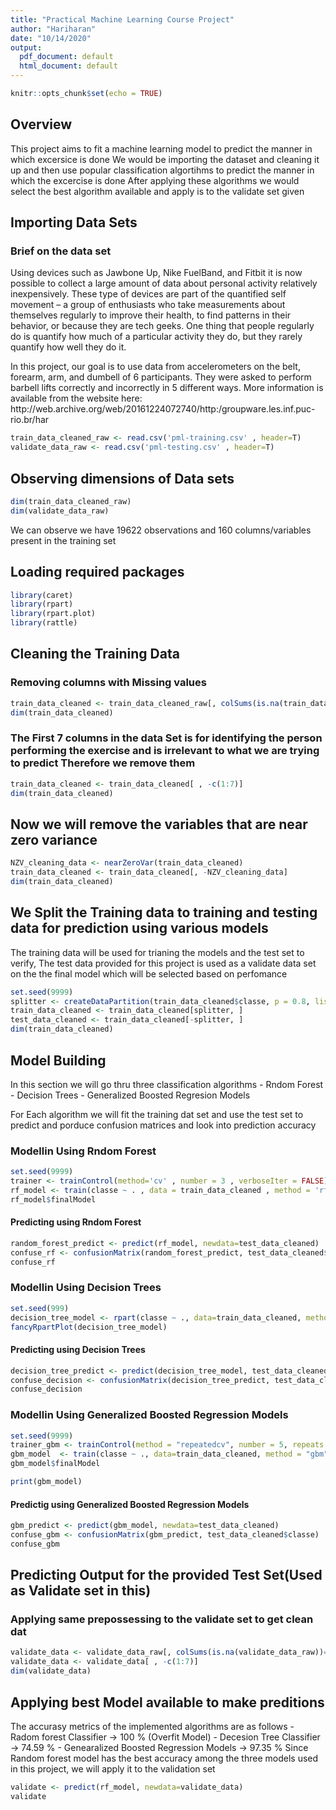 ---
title: "Practical Machine Learning Course Project"
author: "Hariharan"
date: "10/14/2020"
output:
  pdf_document: default
  html_document: default
---

```{r setup, include=FALSE}
knitr::opts_chunk$set(echo = TRUE)
```

## Overview
This project aims to fit a machine learning model to predict the manner in which excersice is done 
We would be importing the dataset and cleaning it up and then use popular classification algortihms to predict the manner in which the excercise is done
After applying these algorithms we would select the best algorithm available and apply is to the validate set given 

## Importing Data Sets
### Brief on the data set
Using devices such as Jawbone Up, Nike FuelBand, and Fitbit it is now possible to collect a large amount of data about personal activity relatively inexpensively. These type of devices are part of the quantified self movement – a group of enthusiasts who take measurements about themselves regularly to improve their health, to find patterns in their behavior, or because they are tech geeks. One thing that people regularly do is quantify how much of a particular activity they do, but they rarely quantify how well they do it.

In this project, our goal is to use data from accelerometers on the belt, forearm, arm, and dumbell of 6 participants. They were asked to perform barbell lifts correctly and incorrectly in 5 different ways. More information is available from the website here: http://web.archive.org/web/20161224072740/http:/groupware.les.inf.puc-rio.br/har
```{r}
train_data_cleaned_raw <- read.csv('pml-training.csv' , header=T)
validate_data_raw <- read.csv('pml-testing.csv' , header=T)

```
## Observing dimensions of Data sets
```{r}
dim(train_data_cleaned_raw)
dim(validate_data_raw)
```
We can observe we have  19622 observations and 160 columns/variables present in the training set

## Loading required packages
```{r}
library(caret)
library(rpart)
library(rpart.plot)
library(rattle)
```


## Cleaning the Training Data
### Removing columns with Missing values
```{r}
train_data_cleaned <- train_data_cleaned_raw[, colSums(is.na(train_data_cleaned_raw))==0]
dim(train_data_cleaned)
```
### The First 7 columns in the data Set is for identifying the person performing the exercise and is irrelevant to what we are trying to predict Therefore we remove them
```{r}
train_data_cleaned <- train_data_cleaned[ , -c(1:7)]
dim(train_data_cleaned)
```
## Now we will remove the variables that are near zero variance
```{r}
NZV_cleaning_data <- nearZeroVar(train_data_cleaned)
train_data_cleaned <- train_data_cleaned[, -NZV_cleaning_data]
dim(train_data_cleaned)
```


## We Split the Training data to training and testing data for prediction using various models
The training data will be used for trianing the models and the test set to verify, The test data provided for this project is used as a validate data set on the the final model which will be selected based on perfomance
```{r}
set.seed(9999) 
splitter <- createDataPartition(train_data_cleaned$classe, p = 0.8, list = FALSE)
train_data_cleaned <- train_data_cleaned[splitter, ]
test_data_cleaned <- train_data_cleaned[-splitter, ]
dim(train_data_cleaned)
```
## Model Building
In this section we will go thru three classification algorithms
  - Rndom Forest
  - Decision Trees
  - Generalized Boosted Regresion Models

For Each algorithm we will fit the training dat set and use the test set to predict and porduce confusion matrices and look into prediction accuracy


### Modellin Using Rndom Forest
```{r}
set.seed(9999) 
trainer <- trainControl(method='cv' , number = 3 , verboseIter = FALSE)
rf_model <- train(classe ~ . , data = train_data_cleaned , method = 'rf' , trControl = trainer )
rf_model$finalModel
```
#### Predicting using Rndom Forest
```{r}
random_forest_predict <- predict(rf_model, newdata=test_data_cleaned)
confuse_rf <- confusionMatrix(random_forest_predict, test_data_cleaned$classe)
confuse_rf
```

### Modellin Using Decision Trees

```{r}
set.seed(999)
decision_tree_model <- rpart(classe ~ ., data=train_data_cleaned, method="class")
fancyRpartPlot(decision_tree_model)
```

#### Predicting using Decision Trees
```{r}
decision_tree_predict <- predict(decision_tree_model, test_data_cleaned, type = "class")
confuse_decision <- confusionMatrix(decision_tree_predict, test_data_cleaned$classe)
confuse_decision
```

### Modellin Using Generalized Boosted Regression Models

```{r}
set.seed(9999) 
trainer_gbm <- trainControl(method = "repeatedcv", number = 5, repeats = 1)
gbm_model  <- train(classe ~ ., data=train_data_cleaned, method = "gbm", trControl = trainer_gbm, verbose = FALSE)
gbm_model$finalModel
```

```{r}
print(gbm_model)
```

#### Predictig using Generalized Boosted Regression Models
```{r}
gbm_predict <- predict(gbm_model, newdata=test_data_cleaned)
confuse_gbm <- confusionMatrix(gbm_predict, test_data_cleaned$classe)
confuse_gbm
```


## Predicting Output for the provided Test Set(Used as Validate set in this)

### Applying same prepossessing to the validate set to get clean dat

```{r}
validate_data <- validate_data_raw[, colSums(is.na(validate_data_raw))==0]
validate_data <- validate_data[ , -c(1:7)]
dim(validate_data)
```

## Applying best Model available to make preditions
The accurasy metrics of the implemented algorithms are as follows
 - Radom forest Classifier -> 100 %  (Overfit Model)
 - Decesion Tree Classifier -> 74.59 %
 - Genearalized Boosted Regression Models -> 97.35 %
Since Random forest model has the best accuracy among the three models used in this project, we will apply it to the validation set 
```{r}
validate <- predict(rf_model, newdata=validate_data)
validate
```

